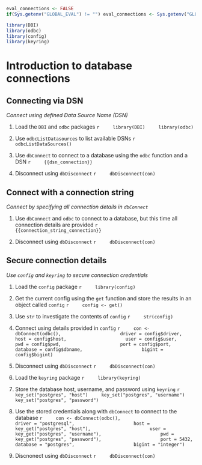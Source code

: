 ```r
eval_connections <- FALSE
if(Sys.getenv("GLOBAL_EVAL") != "") eval_connections <- Sys.getenv("GLOBAL_EVAL")
```

```r
library(DBI)
library(odbc)
library(config)
library(keyring)
```

# Introduction to database connections

## Connecting via DSN
*Connect using defined Data Source Name (DSN)*

1. Load the `DBI` and `odbc` packages
    ```r
    library(DBI)
    library(odbc)
    ```

1. Use `odbcListDatasources` to list available DSNs
    ```r
    odbcListDataSources()
    ```
    
1. Use `dbConnect` to connect to a database using the `odbc` function and a DSN
    ```r
    {{dsn_connection}}
    ```
    
1. Disconnect using `dbDisconnect`
    ```r
    dbDisconnect(con)
    ```

## Connect with a connection string
*Connect by specifying all connection details in `dbConnect`*

1. Use `dbConnect` and `odbc` to connect to a database, but this time all connection details are provided
    ```r
    {{connection_string_connection}}
    ```
    
1. Disconnect using `dbDisconnect`
    ```r
    dbDisconnect(con)
    ```
    
## Secure connection details
*Use `config` and `keyring` to secure connection credentials*

1. Load the `config` package
    ```r
    library(config)
    ```
    
1. Get the current config using the `get` function and store the results in an object called `config`
    ```r
    config <- get()
    ```

1. Use `str` to investigate the contents of `config`
    ```r
    str(config)
    ```

1. Connect using details provided in `config`
    ```r
    con <- dbConnect(odbc(),
                     driver = config$driver,
                     host = config$host,
                     user = config$user,
                     pwd = config$pwd,
                     port = config$port,
                     database = config$dbname,
                     bigint = config$bigint)
    ```
    
1. Disconnect using `dbDisconnect`
    ```r
    dbDisconnect(con)
    ```
    
1. Load the `keyring` package
    ```r
    library(keyring)
    ```

1. Store the database host, username, and password using `keyring`
    ```r
    key_set("postgres", "host")
    key_set("postgres", "username")
    key_set("postgres", "password")
    ```
    
1. Use the stored credentials along with `dbConnect` to connect to the database
    ```r
    con <- dbConnect(odbc(),
                     driver = "postgresql",
                     host = key_get("postgres", "host"),
                     user = key_get("postgres", "username"),
                     pwd = key_get("postgres", "password"),
                     port = 5432,
                     database = "postgres",
                     bigint = "integer")
    ```

1. Discnonect using `dbDisconnect`
    ```r
    dbDisconnect(con)
    ```

